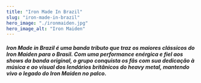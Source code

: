 ```yaml
---
title: "Iron Made In Brazil"
slug: "iron-made-in-brazil"
hero_image: "./ironmaiden.jpg"
hero_image_alt: "Iron Maiden"
---
```


##### Iron Made in Brazil é uma banda tributo que traz os maiores clássicos do Iron Maiden para o Brasil. Com uma performance enérgica e fiel aos shows da banda original, o grupo conquista os fãs com sua dedicação à música e ao visual dos lendários britânicos do heavy metal, mantendo vivo o legado do Iron Maiden no palco.
